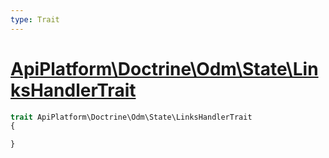 ```yaml
---
type: Trait
---
```


# [ApiPlatform\Doctrine\Odm\State\LinksHandlerTrait](/docs/v3.1/reference/Doctrine/Odm/State/LinksHandlerTrait)



```php
trait ApiPlatform\Doctrine\Odm\State\LinksHandlerTrait
{

}
```